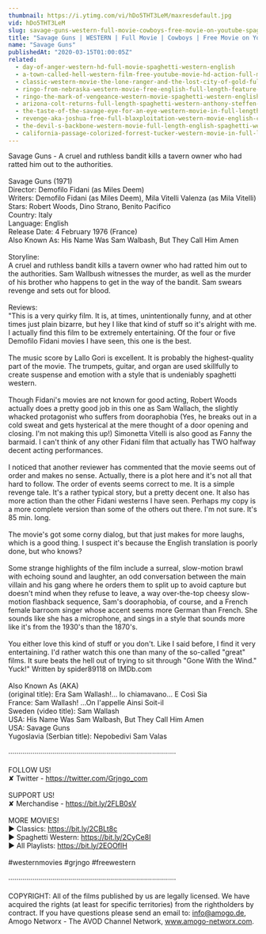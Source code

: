 ```yaml
---
thumbnail: https://i.ytimg.com/vi/hDo5THT3LeM/maxresdefault.jpg
vid: hDo5THT3LeM
slug: savage-guns-western-full-movie-cowboys-free-movie-on-youtube-spaghetti-western
title: "Savage Guns | WESTERN | Full Movie | Cowboys | Free Movie on YouTube | Spaghetti Western"
name: "Savage Guns"
publishedAt: "2020-03-15T01:00:05Z"
related:
  - day-of-anger-western-hd-full-movie-spaghetti-western-english
  - a-town-called-hell-western-film-free-youtube-movie-hd-action-full-movie
  - classic-western-movie-the-lone-ranger-and-the-lost-city-of-gold-full-length-english
  - ringo-from-nebraska-western-movie-free-english-full-length-feature-film-spaghetti-western
  - ringo-the-mark-of-vengeance-western-movie-spaghetti-western-english-full-length-free-westerns
  - arizona-colt-returns-full-length-spaghetti-western-anthony-steffen-cowboy-film-1970
  - the-taste-of-the-savage-eye-for-an-eye-western-movie-in-full-length-english-free-feature-film
  - revenge-aka-joshua-free-full-blaxploitation-western-movie-english-classic-feature-film
  - the-devil-s-backbone-western-movie-full-length-english-spaghetti-western-cowboyfilm-watchfree
  - california-passage-colorized-forrest-tucker-western-movie-in-full-length
---
```


Savage Guns - A cruel and ruthless bandit kills a tavern owner who had ratted him out to the authorities.<br />
 <br />
Savage Guns (1971)<br />
Director: Demofilo Fidani (as Miles Deem)<br />
Writers: Demofilo Fidani (as Miles Deem), Mila Vitelli Valenza (as Mila Vitelli)<br />
Stars: Robert Woods, Dino Strano, Benito Pacifico <br />
Country: Italy<br />
Language: English<br />
Release Date: 4 February 1976 (France) <br />
Also Known As: His Name Was Sam Walbash, But They Call Him Amen <br />
<br />
Storyline:<br />
A cruel and ruthless bandit kills a tavern owner who had ratted him out to the authorities. Sam Wallbush witnesses the murder, as well as the murder of his brother who happens to get in the way of the bandit. Sam swears revenge and sets out for blood. <br />
<br />
Reviews:<br />
"This is a very quirky film. It is, at times, unintentionally funny, and at other times just plain bizarre, but hey I like that kind of stuff so it's alright with me. I actually find this film to be extremely entertaining. Of the four or five Demofilo Fidani movies I have seen, this one is the best.<br />
<br />
The music score by Lallo Gori is excellent. It is probably the highest-quality part of the movie. The trumpets, guitar, and organ are used skillfully to create suspense and emotion with a style that is undeniably spaghetti western.<br />
<br />
Though Fidani's movies are not known for good acting, Robert Woods actually does a pretty good job in this one as Sam Wallach, the slightly whacked protagonist who suffers from dooraphobia (Yes, he breaks out in a cold sweat and gets hysterical at the mere thought of a door opening and closing. I'm not making this up!) Simonetta Vitelli is also good as Fanny the barmaid. I can't think of any other Fidani film that actually has TWO halfway decent acting performances.<br />
<br />
I noticed that another reviewer has commented that the movie seems out of order and makes no sense. Actually, there is a plot here and it's not all that hard to follow. The order of events seems correct to me. It is a simple revenge tale. It's a rather typical story, but a pretty decent one. It also has more action than the other Fidani westerns I have seen. Perhaps my copy is a more complete version than some of the others out there. I'm not sure. It's 85 min. long.<br />
<br />
The movie's got some corny dialog, but that just makes for more laughs, which is a good thing. I suspect it's because the English translation is poorly done, but who knows?<br />
<br />
Some strange highlights of the film include a surreal, slow-motion brawl with echoing sound and laughter, an odd conversation between the main villain and his gang where he orders them to split up to avoid capture but doesn't mind when they refuse to leave, a way over-the-top cheesy slow-motion flashback sequence, Sam's dooraphobia, of course, and a French female barroom singer whose accent seems more German than French. She sounds like she has a microphone, and sings in a style that sounds more like it's from the 1930's than the 1870's.<br />
<br />
You either love this kind of stuff or you don't. Like I said before, I find it very entertaining. I'd rather watch this one than many of the so-called "great" films. It sure beats the hell out of trying to sit through "Gone With the Wind." Yuck!" Written by spider89118 on IMDb.com<br />
<br />
Also Known As (AKA)<br />
(original title): Era Sam Wallash!... lo chiamavano... E Così Sia<br />
France: Sam Wallash! ...On l'appelle Ainsi Soit-il<br />
Sweden (video title): Sam Wallash<br />
USA: His Name Was Sam Walbash, But They Call Him Amen<br />
USA: Savage Guns<br />
Yugoslavia (Serbian title): Nepobedivi Sam Valas<br />
<br />
····················································································<br />
<br />
FOLLOW US!<br />
✘ Twitter - https://twitter.com/Grjngo_com<br />
<br />
SUPPORT US!<br />
✘ Merchandise - https://bit.ly/2FLB0sV<br />
<br />
MORE MOVIES! <br />
► Classics: https://bit.ly/2CBLt8c <br />
► Spaghetti Western: https://bit.ly/2CyCe8I <br />
► All Playlists: https://bit.ly/2EOOfIH <br />
<br />
#westernmovies #grjngo #freewestern<br />
<br />
····················································································<br />
<br />
COPYRIGHT: All of the films published by us are legally licensed. We have acquired the rights (at least for specific territories) from the rightholders by contract. If you have questions please send an email to: info@amogo.de, Amogo Networx - The AVOD Channel Network, www.amogo-networx.com.